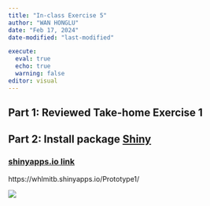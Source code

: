 ```yaml
---
title: "In-class Exercise 5"
author: "WAN HONGLU"
date: "Feb 17, 2024"
date-modified: "last-modified"

execute: 
  eval: true
  echo: true
  warning: false
editor: visual
---
```


## Part 1: Reviewed Take-home Exercise 1

## Part 2: Install package [Shiny](https://shiny.posit.co/)

### [shinyapps.io link](https://whlmitb.shinyapps.io/Prototype1/)

https://whlmitb.shinyapps.io/Prototype1/

![](images/clipboard-2341954211.png)
